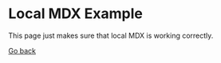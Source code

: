# Local MDX Example

This page just makes sure that local MDX is working correctly.

[Go back](index)

